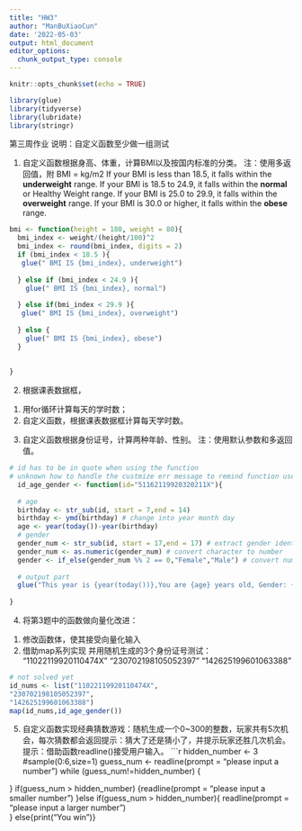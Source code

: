 ```yaml
---
title: "HW3"
author: "ManBuXiaoCun"
date: '2022-05-03'
output: html_document
editor_options: 
  chunk_output_type: console
---
```


```r
knitr::opts_chunk$set(echo = TRUE)
```

```r
library(glue)
library(tidyverse)
library(lubridate)
library(stringr)
```

第三周作业
说明：自定义函数至少做一组测试

1. 自定义函数根据身高、体重，计算BMI以及按国内标准的分类。
注：使用多返回值，附
BMI = kg/m2
If your BMI is less than 18.5, it falls within the **underweight** range.
If your BMI is 18.5 to 24.9, it falls within the **normal** or Healthy Weight range.
If your BMI is 25.0 to 29.9, it falls within the **overweight** range.
If your BMI is 30.0 or higher, it falls within the **obese** range.
```r
bmi <- function(height = 180, weight = 80){
  bmi_index <- weight/(height/100)^2
  bmi_index <- round(bmi_index, digits = 2)
  if (bmi_index < 18.5 ){
   glue(" BMI IS {bmi_index}, underweight")
    
  } else if (bmi_index < 24.9 ){
    glue(" BMI IS {bmi_index}, normal")
    
  } else if(bmi_index < 29.9 ){
   glue(" BMI IS {bmi_index}, overweight")
    
  } else {
    glue(" BMI IS {bmi_index}, obese")
  }
  
  
}
```


2. 根据课表数据框，
(1) 用for循环计算每天的学时数；
(2) 自定义函数，根据课表数据框计算每天学时数。

3. 自定义函数根据身份证号，计算两种年龄、性别。
   注：使用默认参数和多返回值。
```r
# id has to be in quote when using the function
# unknown how to handle the custmize err message to remind function user 
  id_age_gender <- function(id="51162119920320211X"){
  
  # age
  birthday <- str_sub(id, start = 7,end = 14)
  birthday <- ymd(birthday) # change into year month day
  age <- year(today())-year(birthday)
  # gender
  gender_num <- str_sub(id, start = 17,end = 17) # extract gender identity num
  gender_num <- as.numeric(gender_num) # convert character to number
  gender <- if_else(gender_num %% 2 == 0,"Female","Male") # convert num to male and female
  
  # output part
  glue("This year is {year(today())},You are {age} years old, Gender: {gender}")
  
}
```


4. 将第3题中的函数做向量化改进：
(1) 修改函数体，使其接受向量化输入
(2) 借助map系列实现
并用随机生成的3个身份证号测试：
"11022119920110474X"
"230702198105052397" 
"142625199601063388"
```r
# not solved yet
id_nums <- list("11022119920110474X",
"230702198105052397", 
"142625199601063388")
map(id_nums,id_age_gender())
```


5. 自定义函数实现经典猜数游戏：随机生成一个0~300的整数，玩家共有5次机会，每次猜数都会返回提示：猜大了还是猜小了，并提示玩家还胜几次机会。
提示：借助函数readline()接受用户输入。
```r
hidden_number <- 3 #sample(0:6,size=1)
guess_num <- readline(prompt = "please input a number ")
while (guess_num!=hidden_number) {
  
}
if(guess_num > hidden_number)
  {readline(prompt = "please input a smaller number ")
}else if(guess_num > hidden_number){
  readline(prompt = "please input a larger number ")  
}
else{print("You win")}


